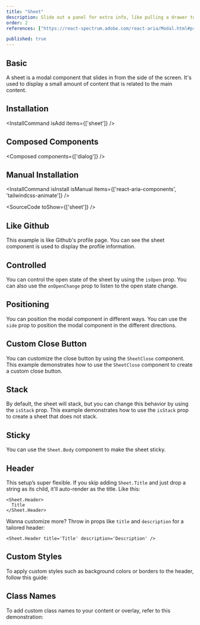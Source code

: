 ```yaml
---
title: "Sheet"
description: Slide out a panel for extra info, like pulling a drawer to find more tools, perfect for additional context without leaving the page..
order: 2
references: ["https://react-spectrum.adobe.com/react-aria/Modal.html#props", "https://github.com/jamiebuilds/tailwindcss-animate"]

published: true
---
```


## Basic
A sheet is a modal component that slides in from the side of the screen. It's used to display a small amount of content that is related to the main content.
<How toUse="overlays/sheet-demo" />

## Installation
<InstallCommand isAdd items={['sheet']} />

## Composed Components
<Composed components={['dialog']} />

## Manual Installation

<InstallCommand isInstall isManual items={['react-aria-components', 'tailwindcss-animate']} />

<SourceCode toShow={['sheet']} />


## Like Github
This example is like Github's profile page. You can see the sheet component is used to display the profile information.

<How toUse="overlays/sheet-menu-demo" />

## Controlled
You can control the open state of the sheet by using the `isOpen` prop. You can also use the `onOpenChange` prop to listen to the open state change.
<How toUse="overlays/sheet-controlled-demo" />

## Positioning
You can position the modal component in different ways. You can use the `side` prop to position the modal component in the different directions.

<How toUse="overlays/sheet-position-demo" />

## Custom Close Button
You can customize the close button by using the `SheetClose` component. This example demonstrates how to use the `SheetClose` component to create a custom close button.

<How toUse="overlays/sheet-custom-close-demo" />

## Stack
By default, the sheet will stack, but you can change this behavior by using the `isStack` prop. This example demonstrates how to use the `isStack` prop to create a sheet that does not stack.
<How toUse="overlays/sheet-stack-demo" />

## Sticky
You can use the `Sheet.Body` component to make the sheet sticky.
<How toUse="overlays/sheet-sticky-demo" />

## Header
This setup’s super flexible. If you skip adding `Sheet.Title` and just drop a string as its child, it'll auto-render as the title. Like this:
```
<Sheet.Header>
  Title
</Sheet.Header>
```
Wanna customize more? Throw in props like `title` and `description` for a tailored header:
```
<Sheet.Header title='Title' description='Description' />
```

## Custom Styles
To apply custom styles such as background colors or borders to the header, follow this guide:
<How toUse="overlays/sheet-custom-style-demo" />

## Class Names
To add custom class names to your content or overlay, refer to this demonstration:
<How toUse="overlays/sheet-classnames-demo" />
